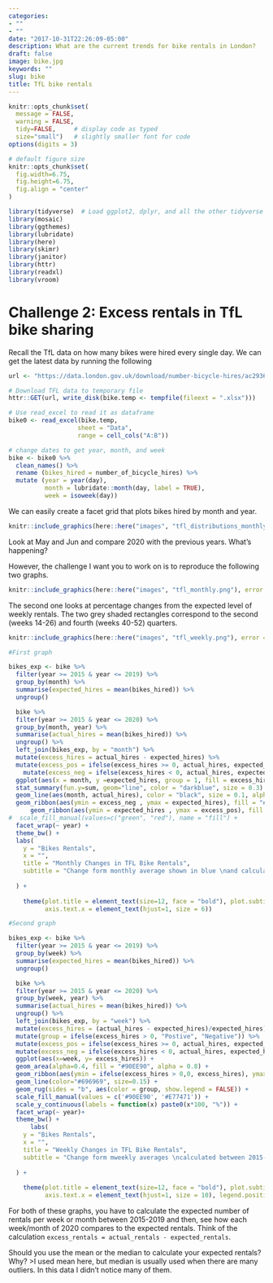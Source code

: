 ```yaml
---
categories:
- ""
- ""
date: "2017-10-31T22:26:09-05:00"
description: What are the current trends for bike rentals in London?
draft: false
image: bike.jpg
keywords: ""
slug: bike
title: TfL bike rentals
---
```


```r
knitr::opts_chunk$set(
  message = FALSE, 
  warning = FALSE, 
  tidy=FALSE,     # display code as typed
  size="small")   # slightly smaller font for code
options(digits = 3)

# default figure size
knitr::opts_chunk$set(
  fig.width=6.75, 
  fig.height=6.75,
  fig.align = "center"
)
```


```r
library(tidyverse)  # Load ggplot2, dplyr, and all the other tidyverse packages
library(mosaic)
library(ggthemes)
library(lubridate)
library(here)
library(skimr)
library(janitor)
library(httr)
library(readxl)
library(vroom)
```

# Challenge 2: Excess rentals in TfL bike sharing

Recall the TfL data on how many bikes were hired every single day. We can get the latest data by running the following

```r
url <- "https://data.london.gov.uk/download/number-bicycle-hires/ac29363e-e0cb-47cc-a97a-e216d900a6b0/tfl-daily-cycle-hires.xlsx"

# Download TFL data to temporary file
httr::GET(url, write_disk(bike.temp <- tempfile(fileext = ".xlsx")))

# Use read_excel to read it as dataframe
bike0 <- read_excel(bike.temp,
                   sheet = "Data",
                   range = cell_cols("A:B"))

# change dates to get year, month, and week
bike <- bike0 %>% 
  clean_names() %>% 
  rename (bikes_hired = number_of_bicycle_hires) %>% 
  mutate (year = year(day),
          month = lubridate::month(day, label = TRUE),
          week = isoweek(day))
```



We can easily create a facet grid that plots bikes hired by month and year.

```r
knitr::include_graphics(here::here("images", "tfl_distributions_monthly.png"), error = FALSE)
```

Look at May and Jun and compare 2020 with the previous years. What's happening?

However, the challenge I want you to work on is to reproduce the following two graphs.

```r
knitr::include_graphics(here::here("images", "tfl_monthly.png"), error = FALSE)
```

The second one looks at percentage changes from the expected level of weekly rentals. The two grey shaded rectangles correspond to the second (weeks 14-26) and fourth (weeks 40-52) quarters.

```r
knitr::include_graphics(here::here("images", "tfl_weekly.png"), error = FALSE)
```
```r
#First graph

bikes_exp <- bike %>% 
  filter(year >= 2015 & year <= 2019) %>% 
  group_by(month) %>% 
  summarise(expected_hires = mean(bikes_hired)) %>% 
  ungroup()

  bike %>% 
  filter(year >= 2015 & year <= 2020) %>% 
  group_by(month, year) %>% 
  summarise(actual_hires = mean(bikes_hired)) %>% 
  ungroup() %>% 
  left_join(bikes_exp, by = "month") %>% 
  mutate(excess_hires = actual_hires - expected_hires) %>% 
  mutate(excess_pos = ifelse(excess_hires >= 0, actual_hires, expected_hires)) %>%  
    mutate(excess_neg = ifelse(excess_hires < 0, actual_hires, expected_hires)) %>%  
  ggplot(aes(x = month, y =expected_hires, group = 1, fill = excess_hires)) +
  stat_summary(fun.y=sum, geom="line", color = "darkblue", size = 0.3) + 
  geom_line(aes(month, actual_hires), color = "black", size = 0.1, alpha = 0.5)+
  geom_ribbon(aes(ymin = excess_neg , ymax = expected_hires), fill = "#E77471", alpha = 0.8) +
      geom_ribbon(aes(ymin = expected_hires , ymax = excess_pos), fill = "#90EE90", alpha = 0.8) +
#  scale_fill_manual(values=c("green", "red"), name = "fill") +
  facet_wrap(~ year) + 
  theme_bw() + 
  labs(
    y = "Bikes Rentals",
    x = "", 
    title = "Monthly Changes in TFL Bike Rentals", 
    subtitle = "Change form monthly average shown in blue \nand calculated between 2015-2019"
    
  ) + 
    
    theme(plot.title = element_text(size=12, face = "bold"), plot.subtitle = element_text(size = 10), 
          axis.text.x = element_text(hjust=1, size = 6))

```

```r
#Second graph

bikes_exp <- bike %>% 
  filter(year >= 2015 & year <= 2019) %>% 
  group_by(week) %>% 
  summarise(expected_hires = mean(bikes_hired)) %>% 
  ungroup()

  bike %>% 
  filter(year >= 2015 & year <= 2020) %>% 
  group_by(week, year) %>% 
  summarise(actual_hires = mean(bikes_hired)) %>% 
  ungroup() %>% 
  left_join(bikes_exp, by = "week") %>% 
  mutate(excess_hires = (actual_hires - expected_hires)/expected_hires) %>% 
  mutate(group = ifelse(excess_hires > 0, "Postive", "Negative")) %>% 
  mutate(excess_pos = ifelse(excess_hires >= 0, actual_hires, expected_hires)) %>%  
  mutate(excess_neg = ifelse(excess_hires < 0, actual_hires, expected_hires)) %>%  
  ggplot(aes(x=week, y= excess_hires)) +
  geom_area(alpha=0.4, fill = "#90EE90", alpha = 0.8) +
  geom_ribbon(aes(ymin = ifelse(excess_hires > 0,0, excess_hires), ymax =0 ), fill = "#E77471", alpha = 0.8) + 
  geom_line(color="#696969", size=0.15) +
  geom_rug(sides = "b", aes(color = group, show.legend = FALSE)) + 
  scale_fill_manual(values = c('#90EE90', '#E77471')) +
  scale_y_continuous(labels = function(x) paste0(x*100, "%")) + 
  facet_wrap(~ year)+
  theme_bw() + 
      labs(
    y = "Bikes Rentals",
    x = "", 
    title = "Weekly Changes in TFL Bike Rentals", 
    subtitle = "Change form mweekly averages \ncalculated between 2015-2019"
    
  ) + 
    
    theme(plot.title = element_text(size=12, face = "bold"), plot.subtitle = element_text(size = 10), 
          axis.text.x = element_text(hjust=1, size = 10), legend.position = "none")

```


For both of these graphs, you have to calculate the expected number of rentals per week or month between 2015-2019 and then, see how each week/month of 2020 compares to the expected rentals. Think of the calculation `excess_rentals = actual_rentals - expected_rentals`. 

Should you use the mean or the median to calculate your expected rentals? Why?
>I used mean here, but median is usually used when there are many outliers. In this data I didn't notice many of them.